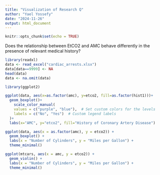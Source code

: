 ```yaml
---
title: "Visualization of Research Q"
author: "Yael Yossefy"
date: "2024-11-26"
output: html_document
---
```


```r
knitr::opts_chunk$set(echo = TRUE)
```

Does the relationship between EtCO2 and AMC behave differently in the presence
of relevant medical history? 

```r
library(readxl)
data <- read_excel("cardiac_arrests.xlsx")
data[data==9999] <- NA
head(data)
data <- na.omit(data)
```

```r
library(ggplot2)

ggplot(data, aes(x=as.factor(amc), y=etco2, fill=as.factor(hist1)))+
  geom_boxplot()+
    scale_color_manual(
    values = c("purple", "blue"),  # Set custom colors for the levels
    labels = c("No", "Yes")  # Custom legend labels
  )+
  labs(x="AMC", y="etco2", fill="History of Coronary Artery Disease")


```
```r
ggplot(data, aes(x = as.factor(amc), y = etco2)) +  
  geom_boxplot() +
  labs(x = "Number of Cylinders", y = "Miles per Gallon") +
  theme_minimal()
```


```r
ggplot(mtcars, aes(x = amc, y = etco2)) +
  geom_violin() +
  labs(x = "Number of Cylinders", y = "Miles per Gallon") +
  theme_minimal()

```
